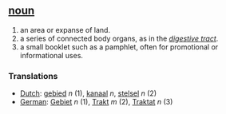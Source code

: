 == [[noun]] ==
#an area or expanse of land.
#a series of connected body organs, as in the ''[[digestive tract]]''.
#a small booklet such as a pamphlet, often for promotional or informational uses.
===Translations===
*[[Dutch]]: [[gebied]] ''n'' (1), [[kanaal]] ''n'', [[stelsel]] ''n'' (2)
*[[German]]: [[Gebiet]] ''n'' (1), [[Trakt]] ''m'' (2), [[Traktat]] ''n'' (3)